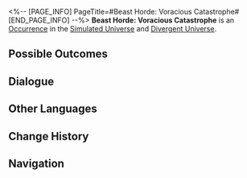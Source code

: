 <%-- [PAGE_INFO]
PageTitle=#Beast Horde: Voracious Catastrophe#
[END_PAGE_INFO] --%>
{{Stub}}
{{Simulated Universe Event Infobox
|id            = 12501
|title         = 
|image         = Occurrence Beast Horde.png
|domains_su    = Unknown
|domains_swarm = Unknown
|domains_gng   = Unknown
|domains_du    = Unknown
|domains_und   = Unknown
|requirements  = 
|prev          = 
|next          = 
|characters    = 
|factions      = 
|order         = 022
|order_du      = 042
}}
'''Beast Horde: Voracious Catastrophe''' is an [[Divergent Universe/Occurrence|Occurrence]] in the [[Simulated Universe]] and [[Divergent Universe]].

==Possible Outcomes==
{{Possible Outcomes
|choice_1 = Give the adult beast a "send-off."
|result_1 = Maybe another planet has a solution...
|path_1   = Erudition
|modes_1  = gng

|choice_2 = Release them together from the "pain."
|result_2 = Out of goodwill.
|path_2   = Destruction
|modes_2  = swarm

|choice_3 = Help the young beasts "get free."
|result_3 = Enter battle. After achieving victory, obtain a 2-star Blessing.
|modes_3  = gng,su,swarm

|choice_4 = Take care of the adult beast's "pain."
|result_4 = Enter battle. After achieving victory, obtain a 3-star Blessing and 1 Curio.
|modes_4  = gng,su,swarm

|choice_5 = Help the young beasts "be free."
|result_5 = Enter battle. After achieving victory, obtain 2 Blessing(s) of 1- to 2-star rarity and 1 Curio(s)
|modes_5  = du

|choice_6 = Take care of the adult beast's "pain."
|result_6 = Enter battle. After achieving victory, obtain 1 Blessing(s) of 3-star rarity and 3 random Curio(s).
|modes_6  = du

|choice_7 = Help the young beasts "get free."
|result_7 = Enter battle. After achieving victory, obtain 3 Component(s) of 1-star rarity.
|modes_7  = und

|choice_8 = Take care of the adult beast's "pain."
|result_8 = Enter battle. After achieving victory, obtain 1 Component(s) of 2-star rarity and 1 Scepter(s) of 2-star rarity.
|modes_8  = und

|choice_9 = Release them together from the "pain."
|result_9 = Out of goodwill.
|modes_9  = und
}}
<!--
==Gameplay Notes==
* 
-->
==Dialogue==
{{Dialogue Start}}
:{{tx}}
{{Dialogue End}}

==Other Languages==
{{Other Languages
|en   = Beast Horde: Voracious Catastrophe
|zhs  = 兽群•贪饕灾厄
|zht  = 獸群•貪饕災厄
|ja   = {{Rubi|獣|けもの}}の{{Rubi|群|む}}れ・{{Rubi|貪慾|どんよく}}の{{Rubi|災厄|さいやく}}
|ko   = 짐승 떼•탐식의 재앙
|es   = Horda de bestias: catástrofe voraz
|fr   = Horde bestiale : Catastrophe vorace
|ru   = Стая: Ненасытная катастрофа
|th   = ฝูงสัตว์ร้าย: หายนะแห่งความโลภ
|vi   = Bầy Thú - Tham Lam Khốn Khổ
|de   = Horde der Bestien: Unersättliche Katastrophe
|id   = Kawanan Makhluk Buas: Bencana Ketamakan
|pt   = Horda de Feras: Catástrofe Voraz
}}

==Change History==
{{Change History|null}}

==Navigation==
{{Occurrence Navbox}}